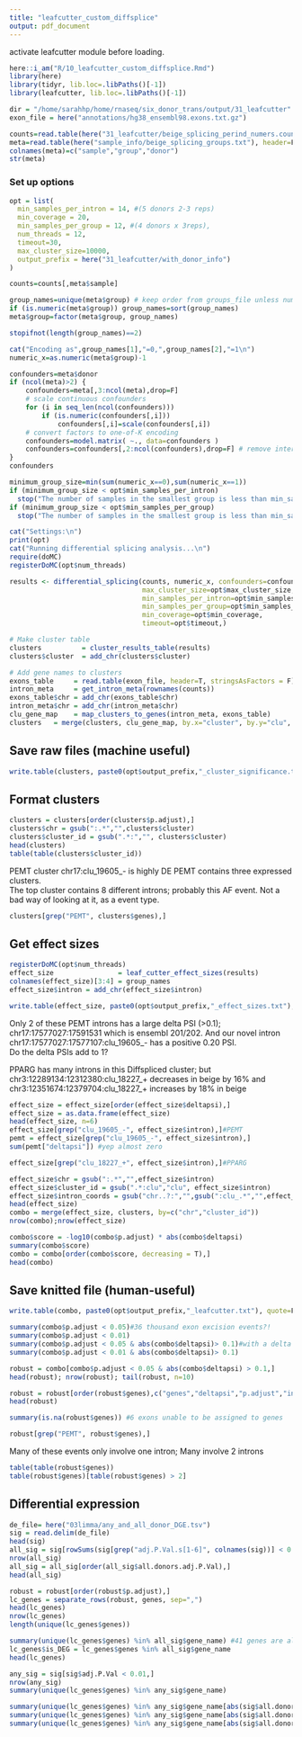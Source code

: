 ```yaml
---
title: "leafcutter_custom_diffsplice"
output: pdf_document
---
```


activate leafcutter module before loading.  
```r
here::i_am("R/10_leafcutter_custom_diffsplice.Rmd")
library(here)
library(tidyr, lib.loc=.libPaths()[-1])
library(leafcutter, lib.loc=.libPaths()[-1])
```

```r
dir = "/home/sarahhp/home/rnaseq/six_donor_trans/output/31_leafcutter"
exon_file = here("annotations/hg38_ensembl98.exons.txt.gz")

counts=read.table(here("31_leafcutter/beige_splicing_perind_numers.counts.gz"), header=T, check.names = F)
meta=read.table(here("sample_info/beige_splicing_groups.txt"), header=F, stringsAsFactors = F)
colnames(meta)=c("sample","group","donor")
str(meta)
```


### Set up options
```r
opt = list(
  min_samples_per_intron = 14, #(5 donors 2-3 reps)
  min_coverage = 20,
  min_samples_per_group = 12, #(4 donors x 3reps),
  num_threads = 12,
  timeout=30,
  max_cluster_size=10000,
  output_prefix = here("31_leafcutter/with_donor_info")
)
```


```r
counts=counts[,meta$sample]

group_names=unique(meta$group) # keep order from groups_file unless numeric
if (is.numeric(meta$group)) group_names=sort(group_names)
meta$group=factor(meta$group, group_names)

stopifnot(length(group_names)==2)

cat("Encoding as",group_names[1],"=0,",group_names[2],"=1\n")
numeric_x=as.numeric(meta$group)-1

confounders=meta$donor
if (ncol(meta)>2) {
    confounders=meta[,3:ncol(meta),drop=F]
    # scale continuous confounders
    for (i in seq_len(ncol(confounders)))
        if (is.numeric(confounders[,i]))
            confounders[,i]=scale(confounders[,i])
    # convert factors to one-of-K encoding
    confounders=model.matrix( ~., data=confounders )
    confounders=confounders[,2:ncol(confounders),drop=F] # remove intercept
}
confounders
```


```r
minimum_group_size=min(sum(numeric_x==0),sum(numeric_x==1))
if (minimum_group_size < opt$min_samples_per_intron)
  stop("The number of samples in the smallest group is less than min_samples_per_intron, which means no clusters are testable. You can reduce min_samples_per_intron using the -i option, but note that we have only carefully checked the calibration of leafcutter p-values down to n=4 samples per group.")
if (minimum_group_size < opt$min_samples_per_group)
  stop("The number of samples in the smallest group is less than min_samples_per_group, which means no clusters are testable. You can reduce min_samples_per_intron using the -g option, but note that we have only carefully checked the calibration of leafcutter p-values down to n=4 samples per group.")


```


```r
cat("Settings:\n")
print(opt)
cat("Running differential splicing analysis...\n")
require(doMC)
registerDoMC(opt$num_threads)

results <- differential_splicing(counts, numeric_x, confounders=confounders, 
                                 max_cluster_size=opt$max_cluster_size, 
                                 min_samples_per_intron=opt$min_samples_per_intron, 
                                 min_samples_per_group=opt$min_samples_per_group, 
                                 min_coverage=opt$min_coverage, 
                                 timeout=opt$timeout,)
```


```r
# Make cluster table
clusters          = cluster_results_table(results)
clusters$cluster  = add_chr(clusters$cluster)
```


```r
# Add gene names to clusters
exons_table     = read.table(exon_file, header=T, stringsAsFactors = F)
intron_meta     = get_intron_meta(rownames(counts))
exons_table$chr = add_chr(exons_table$chr)
intron_meta$chr = add_chr(intron_meta$chr)
clu_gene_map    = map_clusters_to_genes(intron_meta, exons_table)
clusters   = merge(clusters, clu_gene_map, by.x="cluster", by.y="clu", all.x=TRUE)
```

## Save raw files (machine useful)
```r
write.table(clusters, paste0(opt$output_prefix,"_cluster_significance.txt"), quote=F, sep="\t", row.names = F)
```


## Format clusters
```r
clusters = clusters[order(clusters$p.adjust),]
clusters$chr = gsub(":.*","",clusters$cluster)
clusters$cluster_id = gsub(".*:","", clusters$cluster)
head(clusters)
table(table(clusters$cluster_id))
```

PEMT cluster chr17:clu_19605_- is highly DE
PEMT contains three expressed clusters.  
The top cluster contains 8 different introns; probably this AF event.  Not a bad way of looking at it, as a event type.  

```r
clusters[grep("PEMT", clusters$genes),]
```

## Get effect sizes
```r
registerDoMC(opt$num_threads)
effect_size                = leaf_cutter_effect_sizes(results)
colnames(effect_size)[3:4] = group_names
effect_size$intron = add_chr(effect_size$intron)
```


```r
write.table(effect_size, paste0(opt$output_prefix,"_effect_sizes.txt"), quote=F, col.names = T, row.names = F, sep="\t")
```


Only 2 of these PEMT introns has a large delta PSI (>0.1); chr17:17577027:17591531 which is ensembl 201/202.  And our novel intron chr17:17577027:17577107:clu_19605_- has a positive 0.20 PSI.  
Do the delta PSIs add to 1? 

PPARG has many introns in this Diffspliced cluster; but chr3:12289134:12312380:clu_18227_+ decreases in beige by 16% and chr3:12351674:12379704:clu_18227_+ increases by 18% in beige

```r
effect_size = effect_size[order(effect_size$deltapsi),]
effect_size = as.data.frame(effect_size)
head(effect_size, n=6)
effect_size[grep("clu_19605_-", effect_size$intron),]#PEMT
pemt = effect_size[grep("clu_19605_-", effect_size$intron),]
sum(pemt["deltapsi"]) #yep almost zero

effect_size[grep("clu_18227_+", effect_size$intron),]#PPARG
```



```r
effect_size$chr = gsub(":.*","",effect_size$intron)
effect_size$cluster_id = gsub(".*:clu","clu", effect_size$intron)
effect_size$intron_coords = gsub("chr..?:","",gsub(":clu_.*","",effect_size$intron))
head(effect_size)
combo = merge(effect_size, clusters, by=c("chr","cluster_id"))
nrow(combo);nrow(effect_size)

combo$score = -log10(combo$p.adjust) * abs(combo$deltapsi)
summary(combo$score)
combo = combo[order(combo$score, decreasing = T),]
head(combo)
```
## Save knitted file (human-useful)

```r
write.table(combo, paste0(opt$output_prefix,"_leafcutter.txt"), quote=F, col.names = T, row.names = F, sep="\t")
```


```r
summary(combo$p.adjust < 0.05)#36 thousand exon excision events?!
summary(combo$p.adjust < 0.01)
summary(combo$p.adjust < 0.05 & abs(combo$deltapsi)> 0.1)#with a delta psi threshold though, we have only 693 which is manageable 
summary(combo$p.adjust < 0.01 & abs(combo$deltapsi)> 0.1)
```

```r
robust = combo[combo$p.adjust < 0.05 & abs(combo$deltapsi) > 0.1,]
head(robust); nrow(robust); tail(robust, n=10)
```

```r
robust = robust[order(robust$genes),c("genes","deltapsi","p.adjust","intron")]
head(robust)

summary(is.na(robust$genes)) #6 exons unable to be assigned to genes

robust[grep("PEMT", robust$genes),]
```
Many of these events only involve one intron; Many involve 2 introns 

```r
table(table(robust$genes))
table(robust$genes)[table(robust$genes) > 2]
```

## Differential expression
```r
de_file= here("03limma/any_and_all_donor_DGE.tsv")
sig = read.delim(de_file)
head(sig)
all_sig = sig[rowSums(sig[grep("adj.P.Val.s[1-6]", colnames(sig))] < 0.05 ) == 6,]
nrow(all_sig)
all_sig = all_sig[order(all_sig$all.donors.adj.P.Val),]
head(all_sig)
```

```r
robust = robust[order(robust$p.adjust),]
lc_genes = separate_rows(robust, genes, sep=",")
head(lc_genes)
nrow(lc_genes)
length(unique(lc_genes$genes))
```


```r
summary(unique(lc_genes$genes) %in% all_sig$gene_name) #41 genes are also sig
lc_genes$is_DEG = lc_genes$genes %in% all_sig$gene_name
head(lc_genes)
```


```r
any_sig = sig[sig$adj.P.Val < 0.01,]
nrow(any_sig)
summary(unique(lc_genes$genes) %in% any_sig$gene_name)
```


```r
summary(unique(lc_genes$genes) %in% any_sig$gene_name[abs(sig$all.donors.AvelogFC) > 1])
summary(unique(lc_genes$genes) %in% any_sig$gene_name[abs(sig$all.donors.AvelogFC) > 0.5])
summary(unique(lc_genes$genes) %in% any_sig$gene_name[abs(sig$all.donors.AvelogFC) > 0.1])
```


